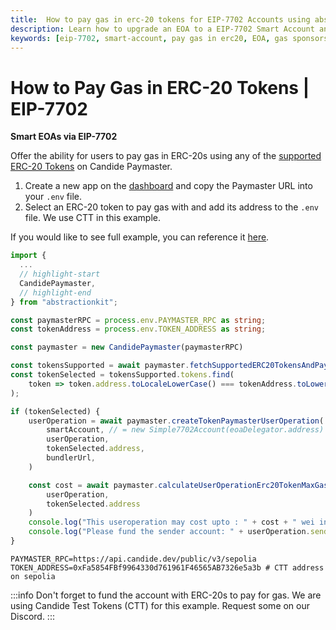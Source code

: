 ```yaml
---
title:  How to pay gas in erc-20 tokens for EIP-7702 Accounts using abstractionkit   
description: Learn how to upgrade an EOA to a EIP-7702 Smart Account and let users pay gas in ERC-20s using paymasters  
keywords: [eip-7702, smart-account, pay gas in erc20, EOA, gas sponsorship]
---
```



# How to Pay Gas in ERC-20 Tokens | EIP-7702

**Smart EOAs via EIP-7702**

Offer the ability for users to pay gas in ERC-20s using any of the [supported ERC-20 Tokens](/wallet/paymaster/tokens-supported/) on Candide Paymaster.

1. Create a new app on the [dashboard](https://dashboard.candide.dev) and copy the Paymaster URL into your `.env` file.
2. Select an ERC-20 token to pay gas with and add its address to the `.env` file. We use CTT in this example. 


If you would like to see full example, you can reference it [here](https://github.com/candidelabs/abstractionkit-examples/blob/main/eip-7702/upgrade-eoa-to-7702-smart-account-erc-20-gas.ts).

<Tabs>
<TabItem value="index.ts" label="index.ts">

```ts
import {
  ...
  // highlight-start
  CandidePaymaster,
  // highlight-end
} from "abstractionkit";

const paymasterRPC = process.env.PAYMASTER_RPC as string;
const tokenAddress = process.env.TOKEN_ADDRESS as string;

const paymaster = new CandidePaymaster(paymasterRPC)

const tokensSupported = await paymaster.fetchSupportedERC20TokensAndPaymasterMetadata();
const tokenSelected = tokensSupported.tokens.find(
    token => token.address.toLocaleLowerCase() === tokenAddress.toLowerCase()
);

if (tokenSelected) {
    userOperation = await paymaster.createTokenPaymasterUserOperation(
        smartAccount, // = new Simple7702Account(eoaDelegator.address)
        userOperation,
        tokenSelected.address,
        bundlerUrl,
    )

    const cost = await paymaster.calculateUserOperationErc20TokenMaxGasCost(
        userOperation,
        tokenSelected.address
    )
    console.log("This useroperation may cost upto : " + cost + " wei in CTT token")
    console.log("Please fund the sender account: " + userOperation.sender +" with more than "+ cost + " wei CTT token")
}
```

</TabItem>

<TabItem value=".env" label=".env">

```env
PAYMASTER_RPC=https://api.candide.dev/public/v3/sepolia
TOKEN_ADDRESS=0xFa5854FBf9964330d761961F46565AB7326e5a3b # CTT address on sepolia
```

</TabItem>
</Tabs>

:::info
Don't forget to fund the account with ERC-20s to pay for gas. We are using Candide Test Tokens (CTT) for this example. Request some on our Discord.
:::

